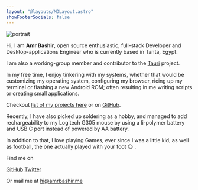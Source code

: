 ```yaml
---
layout: "@layouts/MDLayout.astro"
showFooterSocials: false
---
```


<img src="/portrait.webp" alt="portrait" class="w-40 h-40 rd-50% mx-auto"/>

<br />

Hi, I am **Amr Bashir**, open source enthusiastic, full-stack Developer and Desktop-applications Engineer who is currently based in Tanta, Egypt.

I am also a working-group member and contributor to the [<span class="i-simple-icons-tauri pb-1" /> Tauri](https://tauri.app) project.

In my free time, I enjoy tinkering with my systems, whether that would be customizing my operating system,
configuring my browser, ricing up my terminal or flashing a new Android ROM; often resulting in me writing
scripts or creating small applications.

Checkout [list of my projects here](/projects) or on [<span class="i-ri-github-line" /> GitHub](https://github.com/amrbashir).

Recently, I have also picked up soldering as a hobby, and managed to add rechargeability to my Logitech G305 mouse
by using a li-polymer battery and USB C port instead of powered by AA battery.

In addition to that, I love playing Games, ever since I was a little kid, as well as football, the one actually played with your foot :wink: .

<div class="separator w-50 m-auto my-10"></div>

Find me on

[<span class="i-ri-github-line" /> GitHub](https://github.com/amrbashir)
[<span class="i-ri-twitter-x-line" />Twitter](https://github.com/amrbashir)

Or mail me at hi@amrbashir.me

